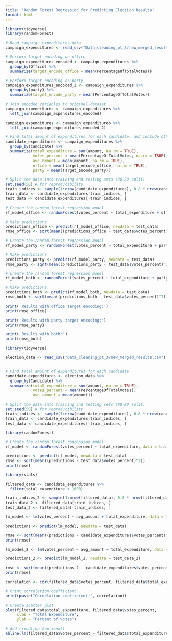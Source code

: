 ```yaml
---
title: "Random Forest Regression for Predicting Election Results"
format: html
---
```

```r
library(tidyverse)
library(randomForest)

# Read campaign expenditures data
campaign_expenditures <- read_csv("Data_cleaning_pt_3/new_merged_results.csv")

# Perform target encoding on office
campaign_expenditures_encoded <- campaign_expenditures %>% 
  group_by(Office) %>%
  summarize(target_encode_office = mean(PercentageOfTotalVotes))

# Perform target encoding on party
campaign_expenditures_encoded_2 <- campaign_expenditures %>% 
  group_by(party) %>%
  summarize(target_encode_party = mean(PercentageOfTotalVotes))

# Join encoded variables to original dataset
campaign_expenditures <- campaign_expenditures %>% 
  left_join(campaign_expenditures_encoded)

campaign_expenditures <- campaign_expenditures %>% 
  left_join(campaign_expenditures_encoded_2)

# Find total amount of expenditures for each candidate, and include other predictors
candidate_expenditures <- campaign_expenditures %>% 
  group_by(Candidate) %>%
  summarize(total_expenditure = sum(amount, na.rm = TRUE), 
            votes_percent = mean(PercentageOfTotalVotes, na.rm = TRUE),
            avg_amount = mean(amount, na.rm = TRUE),
            office = mean(target_encode_office, na.rm = TRUE),
            party = mean(target_encode_party))

# Split the data into training and testing sets (80-20 split)
set.seed(50) # for reproducibility
train_indices <- sample(1:nrow(candidate_expenditures), 0.8 * nrow(candidate_expenditures))
train_data <- candidate_expenditures[train_indices, ]
test_data <- candidate_expenditures[-train_indices, ]

# Create the random forest regression model
rf_model_office <- randomForest(votes_percent ~ total_expenditure + office, data = train_data)

# Make predictions
predictions_office <- predict(rf_model_office, newdata = test_data)
rmse_office <- sqrt(mean((predictions_office - test_data$votes_percent)^2))

# Create the random forest regression model
rf_model_party <- randomForest(votes_percent ~ total_expenditure + party, data = train_data)

# Make predictions
predictions_party <- predict(rf_model_party, newdata = test_data)
rmse_party <- sqrt(mean((predictions_party - test_data$votes_percent)^2))

# Create the random forest regression model
rf_model_both <- randomForest(votes_percent ~ total_expenditure + party + office, data = train_data)

# Make predictions
predictions_both <- predict(rf_model_both, newdata = test_data)
rmse_both <- sqrt(mean((predictions_both - test_data$votes_percent)^2))
```
```r
print('Results with office target encoding:')
print(rmse_office)

print('Results with party target encoding:')
print(rmse_party)

print('Results with both:')
print(rmse_both)
```

```r
library(tidyverse)

election_data <- read_csv("Data_cleaning_pt_3/new_merged_results.csv")


# Find total amount of expenditures for each candidate
candidate_expenditures <- election_data %>% 
  group_by(Candidate) %>%
  summarize(total_expenditure = sum(amount, na.rm = TRUE), 
            votes_percent = mean(PercentageOfTotalVotes),
            avg_amount = mean(amount))

# Split the data into training and testing sets (80-20 split)
set.seed(50) # for reproducibility
train_indices <- sample(1:nrow(candidate_expenditures), 0.8 * nrow(candidate_expenditures))
train_data <- candidate_expenditures[train_indices, ]
test_data <- candidate_expenditures[-train_indices, ]
```

```r
library(randomForest)

# Create the random forest regression model
rf_model <- randomForest(votes_percent ~ total_expenditure, data = train_data)

predictions <- predict(rf_model, newdata = test_data)
rmse <- sqrt(mean((predictions - test_data$votes_percent)^2))
print(rmse)
```

```r
library(stats)

filtered_data <- candidate_expenditures %>%
  filter(total_expenditure > 1000)

train_indices_2 <- sample(1:nrow(filtered_data), 0.8 * nrow(filtered_data))
train_data_2 <- filtered_data[train_indices, ]
test_data_2 <- filtered_data[-train_indices, ]

lm_model <- lm(votes_percent ~ avg_amount + total_expenditure, data = train_data)

predictions <- predict(lm_model, newdata = test_data)

rmse <- sqrt(mean((predictions - candidate_expenditures$votes_percent)^2))
print(rmse)

lm_model_2 <- lm(votes_percent ~ avg_amount + total_expenditure, data = train_data_2)

predictions_2 <- predict(lm_model_2, newdata = test_data_2)

rmse <- sqrt(mean((predictions_2 - candidate_expenditures$votes_percent)^2))
print(rmse)
```

```r
correlation <- cor(filtered_data$votes_percent, filtered_data$total_expenditure)

# Print correlation coefficient
print(paste("Correlation coefficient:", correlation))

# Create scatter plot
plot(filtered_data$total_expenditure, filtered_data$votes_percent,
     xlab = "Total Expenditure",
     ylab = "Percent of Votes")

# Add trendline (optional)
abline(lm(filtered_data$votes_percent ~ filtered_data$total_expenditure), col = "red")
```